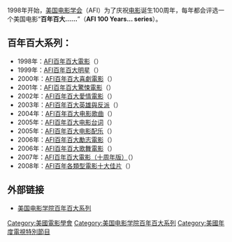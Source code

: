 1998年开始，[[美国电影学会|美国电影学会]]（AFI）为了庆祝[[电影|电影]]诞生100周年，每年都会评选一个美国电影“'''百年百大……'''”（'''AFI 100 Years... series'''）。

== 百年百大系列： ==
* 1998年：[[AFI百年百大電影|AFI百年百大電影]]（{{lang|en|AFI's 100 Years... 100 Movies}}）
* 1999年：[[AFI百年百大明星|AFI百年百大明星]]（{{lang|en|AFI's 100 Years... 100 Stars}}）
* 2000年：[[AFI百年百大喜劇電影|AFI百年百大喜劇電影]]（{{lang|en|AFI's 100 Years... 100 Laughs}}）
* 2001年：[[AFI百年百大驚悚電影|AFI百年百大驚悚電影]]（{{lang|en|AFI's 100 Years... 100 Thrills}}）
* 2002年：[[AFI百年百大愛情電影|AFI百年百大愛情電影]]（{{lang|en|AFI's 100 Years... 100 Passions}}）
* 2003年：[[AFI百年百大英雄與反派|AFI百年百大英雄與反派]]（{{lang|en|AFI's 100 Years... 100 Heroes and Villains}}）
* 2004年：[[AFI百年百大电影歌曲|AFI百年百大电影歌曲]]（{{lang|en|AFI's 100 Years... 100 Songs}}）
* 2005年：[[AFI百年百大电影台词|AFI百年百大电影台词]]（{{lang|en|AFI's 100 Years... 100 Movie Quotes}}）
* 2005年：[[AFI百年百大电影配乐|AFI百年百大电影配乐]]（{{lang|en|AFI's 100 Years of Film Scores}}）
* 2006年：[[AFI百年百大勵志電影|AFI百年百大勵志電影]]（{{lang|en|AFI's 100 Years... 100 Cheers}}）
* 2006年：[[AFI百年百大歌舞電影|AFI百年百大歌舞電影]]（{{lang|en|AFI's 100 Years of Musicals}}）
* 2007年：[[AFI百年百大电影_(2007年版)|AFI百年百大電影（十周年版）]]（{{lang|en|AFI's 100 Years... 100 Movies (10th Anniversary Edition)}}）
* 2008年：[[AFI百年各類型電影十大佳片|AFI百年各類型電影十大佳片]]（{{lang|en|AFI's 10 Top 10}}）

== 外部链接 ==
* [http://www.afi.com/tvevents/100years/100yearslist.aspx 美国电影学院百年百大系列]{{Wayback|url=http://www.afi.com/tvevents/100years/100yearslist.aspx |date=20080821162125 }}{{en}}

{{美國電影}}

[[Category:美國電影學會|Category:美國電影學會]]
[[Category:美国电影学院百年百大系列|Category:美国电影学院百年百大系列]]
[[Category:美國年度電視特別節目|Category:美國年度電視特別節目]]
